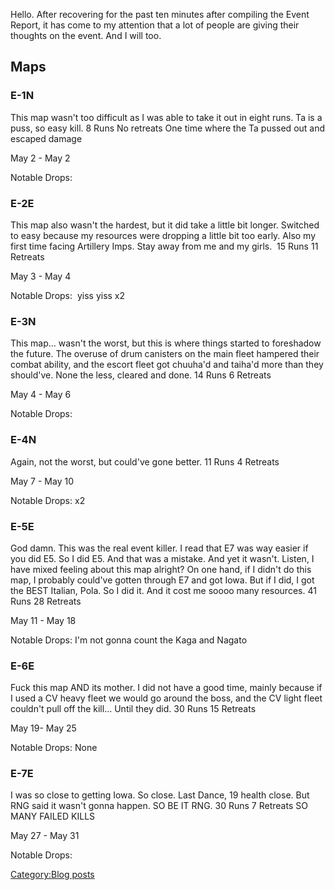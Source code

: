Hello. After recovering for the past ten minutes after compiling the Event Report, it has come to my attention that a lot of people are giving their thoughts on the event. And I will too.



{{Navbox}}


==Maps==

===E-1N===
This map wasn't too difficult as I was able to take it out in eight runs. Ta is a puss, so easy kill.
8 Runs
No retreats
One time where the Ta pussed out and escaped damage

May 2 - May 2

Notable Drops:
{{ShipBattleCardKai|Maruyu}}


===E-2E===
This map also wasn't the hardest, but it did take a little bit longer. Switched to easy because my resources were dropping a little bit too early. Also my first time facing Artillery Imps. Stay away from me and my girls. 
15 Runs
11 Retreats

May 3 - May 4

Notable Drops: {{ShipBattleCardKai|Amatsukaze}} yiss {{ShipBattleCardKai|Teruzuki}} yiss x2

===E-3N===
This map... wasn't the worst, but this is where things started to foreshadow the future. The overuse of drum canisters on the main fleet hampered their combat ability, and the escort fleet got chuuha'd and taiha'd more than they should've. None the less, cleared and done.
14 Runs
6 Retreats

May 4 - May 6

Notable Drops:
{{ShipBattleCardKai|I-401}}

===E-4N===
Again, not the worst, but could've gone better. 
11 Runs
4 Retreats

May 7 - May 10

Notable Drops: {{ShipBattleCardKai|Takanami}} x2

===E-5E===
God damn. This was the real event killer. I read that E7 was way easier if you did E5. So I did E5. And that was a mistake. And yet it wasn't. Listen, I have mixed feeling about this map alright? On one hand, if I didn't do this map, I probably could've gotten through E7 and got Iowa. But if I did, I got the BEST Italian, Pola. So I did it. And it cost me soooo many resources.
41 Runs
28 Retreats

May 11 - May 18

Notable Drops: I'm not gonna count the Kaga and Nagato

===E-6E===
Fuck this map AND its mother. I did not have a good time, mainly because if I used a CV heavy fleet we would go around the boss, and the CV light fleet couldn't pull off the kill... Until they did.
30 Runs
15 Retreats

May 19- May 25

Notable Drops: None

===E-7E===
I was so close to getting Iowa. So close. Last Dance, 19 health close. But RNG said it wasn't gonna happen. SO BE IT RNG.
30 Runs
7 Retreats
SO MANY FAILED KILLS

May 27 - May 31

Notable Drops: {{ShipBattleCardKai|Harusame}}
[[Category:Blog posts]]